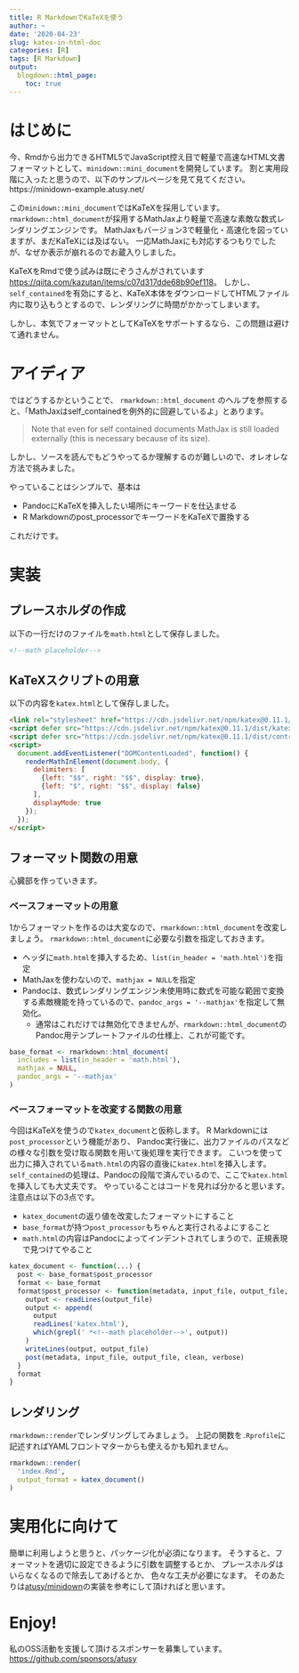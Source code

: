 ```yaml
---
title: R MarkdownでKaTeXを使う
author: ~
date: '2020-04-23'
slug: katex-in-html-doc
categories: [R]
tags: [R Markdown]
output:
  blogdown::html_page:
    toc: true
---
```


# はじめに

今、Rmdから出力できるHTML5でJavaScript控え目で軽量で高速なHTML文書フォーマットとして、`minidown::mini_document`を開発しています。
割と実用段階に入ったと思うので、以下のサンプルページを見て見てください。
https://minidown-example.atusy.net/

この`minidown::mini_document`ではKaTeXを採用しています。
`rmarkdown::html_document`が採用するMathJaxより軽量で高速な素敵な数式レンダリングエンジンです。
MathJaxもバージョン3で軽量化・高速化を図っていますが、まだKaTeXには及ばない。
一応MathJaxにも対応するつもりでしたが、なぜか表示が崩れるのでお蔵入りしました。

KaTeXをRmdで使う試みは既にぞうさんがされています <https://qiita.com/kazutan/items/c07d317dde68b90ef118>。
しかし、`self_contained`を有効にすると、KaTeX本体をダウンロードしてHTMLファイル内に取り込もうとするので、レンダリングに時間がかかってしまいます。

しかし、本気でフォーマットとしてKaTeXをサポートするなら、この問題は避けて通れません。

# アイディア

ではどうするかということで、
`rmarkdown::html_document`
のヘルプを参照すると、「MathJaxはself_containedを例外的に回避しているよ」とあります。

> Note that even for self contained documents MathJax is still loaded externally (this is necessary because of its size).

しかし、ソースを読んでもどうやってるか理解するのが難しいので、オレオレな方法で挑みました。

やっていることはシンプルで、基本は

* PandocにKaTeXを挿入したい場所にキーワードを仕込ませる
* R Markdownのpost_processorでキーワードをKaTeXで置換する

これだけです。

# 実装

## プレースホルダの作成

以下の一行だけのファイルを`math.html`として保存しました。

```html
<!--math placeholder-->
```

## KaTeXスクリプトの用意

以下の内容を`katex.html`として保存しました。

```html
<link rel="stylesheet" href="https://cdn.jsdelivr.net/npm/katex@0.11.1/dist/katex.min.css" integrity="sha384-zB1R0rpPzHqg7Kpt0Aljp8JPLqbXI3bhnPWROx27a9N0Ll6ZP/+DiW/UqRcLbRjq" crossorigin="anonymous">
<script defer src="https://cdn.jsdelivr.net/npm/katex@0.11.1/dist/katex.min.js" integrity="sha384-y23I5Q6l+B6vatafAwxRu/0oK/79VlbSz7Q9aiSZUvyWYIYsd+qj+o24G5ZU2zJz" crossorigin="anonymous"></script>
<script defer src="https://cdn.jsdelivr.net/npm/katex@0.11.1/dist/contrib/auto-render.min.js" integrity="sha384-kWPLUVMOks5AQFrykwIup5lo0m3iMkkHrD0uJ4H5cjeGihAutqP0yW0J6dpFiVkI" crossorigin="anonymous" onload="renderMathInElement(document.body);"></script>
<script>
  document.addEventListener("DOMContentLoaded", function() {
    renderMathInElement(document.body, {
      delimiters: [
        {left: "$$", right: "$$", display: true},
        {left: "$", right: "$$", display: false}
      ],
      displayMode: true
    });
  });
</script>
```

## フォーマット関数の用意

心臓部を作っていきます。

### ベースフォーマットの用意

1からフォーマットを作るのは大変なので、`rmarkdown::html_document`を改変しましょう。
`rmarkdown::html_document`に必要な引数を指定しておきます。

* ヘッダに`math.html`を挿入するため、`list(in_header = 'math.html')`を指定
* MathJaxを使わないので、`mathjax = NULL`を指定
* Pandocは、数式レンダリングエンジン未使用時に数式を可能な範囲で変換する素敵機能を持っているので、`pandoc_args = '--mathjax'`を指定して無効化。
    * 通常はこれだけでは無効化できませんが、`rmarkdown::html_document`のPandoc用テンプレートファイルの仕様上、これが可能です。

```r
base_format <- rmarkdown::html_document(
  includes = list(in_header = 'math.html'),
  mathjax = NULL,
  pandoc_args = '--mathjax'
)
```

### ベースフォーマットを改変する関数の用意

今回はKaTeXを使うので`katex_document`と仮称します。
R Markdownには`post_processor`という機能があり、
Pandoc実行後に、出力ファイルのパスなどの様々な引数を受け取る関数を用いて後処理を実行できます。
こいつを使って出力に挿入されている`math.html`の内容の直後に`katex.html`を挿入します。
`self_contained`の処理は、Pandocの段階で済んでいるので、ここで`katex.html`を挿入しても大丈夫です。
やっていることはコードを見れば分かると思います。
注意点は以下の3点です。

* `katex_document`の返り値を改変したフォーマットにすること
* `base_format`が持つ`post_processor`もちゃんと実行されるよにすること
* `math.html`の内容はPandocによってインデントされてしまうので、正規表現で見つけてやること

```r
katex_document <- function(...) {
  post <- base_format$post_processor
  format <- base_format
  format$post_processor <- function(metadata, input_file, output_file, clean, verbose) {
    output <- readLines(output_file)
    output <- append(
      output
      readLines('katex.html'),
      which(grepl(' *<!--math placeholder-->', output))
    )
    writeLines(output, output_file)
    post(metadata, input_file, output_file, clean, verbose)
  }
  format
}
```

## レンダリング

`rmarkdown::render`でレンダリングしてみましょう。
上記の関数を`.Rprofile`に記述すればYAMLフロントマターからも使えるかも知れません。

```r
rmarkdown::render(
  'index.Rmd',
  output_format = katex_document()
)
```

# 実用化に向けて

簡単に利用しようと思うと、パッケージ化が必須になります。
そうすると、フォーマットを適切に設定できるように引数を調整するとか、
プレースホルダはいらなくなるので除去してあげるとか、
色々な工夫が必要になます。
そのあたりは[atusy/minidown](https://github.com/atusy/minidown/)の実装を参考にして頂ければと思います。

# Enjoy!

私のOSS活動を支援して頂けるスポンサーを募集しています。 \
<https://github.com/sponsors/atusy>